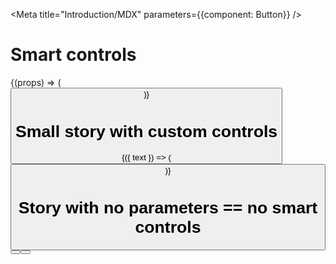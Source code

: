 
<Meta title="Introduction/MDX" parameters={{component: Button}} />


# Smart controls
<ComponentSource of={Button} title='Component source' />

<PropsTable of={Button} />


<Preview>
  <Story name="smart story">
    {(props) => (
      <Button label="default" {...props}/>
    )}  
  </Story>
</Preview>


# Small story with custom controls

<Preview>
  <Story name="small story" 
    controls={{
      text: {type: 'text', value: 'Hello'},
    }}
    >
    {({ text }) => (
      <Button label={text}/>
    )}  
  </Story>
</Preview>


# Story with no parameters == no smart controls

<Preview>
  <Story name="no controls">
      <Button label="Hello"/>
      <Button label="Second button"/>
  </Story>
</Preview>
